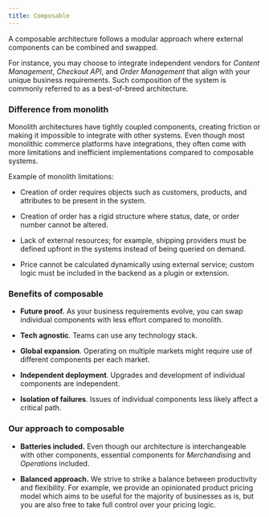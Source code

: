 ```yaml
---
title: Composable
---
```


A composable architecture follows a modular approach where external components can be combined and swapped.

For instance, you may choose to integrate independent vendors for _Content Management_,
_Checkout API_, and _Order Management_ that align with your unique business requirements.
Such composition of the system is commonly referred to as a best-of-breed architecture.

### Difference from monolith

Monolith architectures have tightly coupled components, creating friction or making it impossible to integrate with other systems.
Even though most monolithic commerce platforms have integrations, they often come with more limitations and inefficient implementations compared to composable systems.

Example of monolith limitations:

- Creation of order requires objects such as customers, products, and attributes to be present in the system.

- Creation of order has a rigid structure where status, date, or order number cannot be altered.

- Lack of external resources; for example, shipping providers must be defined upfront in the systems instead of being queried on demand.

- Price cannot be calculated dynamically using external service;
  custom logic must be included in the backend as a plugin or extension.

### Benefits of composable

- **Future proof.** As your business requirements evolve, you can swap individual components with less effort compared to monolith.

- **Tech agnostic**. Teams can use any technology stack.

- **Global expansion**. Operating on multiple markets might require use of different components per each market.

- **Independent deployment**. Upgrades and development of individual components are independent.

- **Isolation of failures**. Issues of individual components less likely affect a critical path.

### Our approach to composable

- **Batteries included.**
  Even though our architecture is interchangeable with other components, essential components for _Merchandising_ and _Operations_ included.

- **Balanced approach.** We strive to strike a balance between productivity and flexibility.
  For example, we provide an opinionated product pricing model which aims to be useful for the majority of businesses as is, but you are also free to take full control over your pricing logic.
